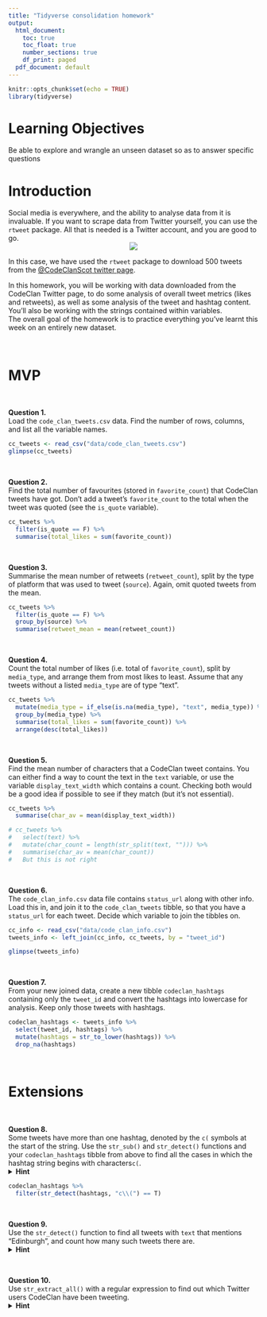 ```yaml
---
title: "Tidyverse consolidation homework"
output:
  html_document:
    toc: true
    toc_float: true
    number_sections: true
    df_print: paged
  pdf_document: default
---
```


```r
knitr::opts_chunk$set(echo = TRUE)
library(tidyverse)
```


# Learning Objectives 

Be able to explore and wrangle an unseen dataset so as to answer specific questions

# Introduction

Social media is everywhere, and the ability to analyse data from it is invaluable. If you want to scrape data from Twitter yourself, you can use the `rtweet` package. All that is needed is a Twitter account, and you are good to go. 
<center>
![](http://www.storybench.org/wp-content/uploads/2018/11/rtweet-730x461.png)
</center>

In this case, we have used the `rtweet` package to download 500 tweets from the [@CodeClanScot twitter page](https://twitter.com/CodeClanScot). 
  
In this homework, you will be working with data downloaded from the CodeClan Twitter page, to do some analysis of overall tweet metrics (likes and retweets), as well as some analysis of the tweet and hashtag content. You'll also be working with the strings contained within variables. 
<br>
The overall goal of the homework is to practice everything you've learnt this week on an entirely new dataset. 
<br>

<br>

# MVP 

<br>

**Question 1.**  
Load the `code_clan_tweets.csv` data. Find the number of rows, columns, and list all the variable names.

```r
cc_tweets <- read_csv("data/code_clan_tweets.csv")
glimpse(cc_tweets)
```
<br>

**Question 2.**  
Find the total number of favourites (stored in `favorite_count`) that CodeClan tweets have got. Don't add a tweet's `favorite_count` to the total when the tweet was quoted (see the `is_quote` variable).

```r
cc_tweets %>% 
  filter(is_quote == F) %>%
  summarise(total_likes = sum(favorite_count))
```

<br>

**Question 3.**  
Summarise the mean number of retweets (`retweet_count`), split by the type of platform that was used to tweet (`source`). Again, omit quoted tweets from the mean.

```r
cc_tweets %>%
  filter(is_quote == F) %>%
  group_by(source) %>% 
  summarise(retweet_mean = mean(retweet_count))
```

<br>

**Question 4.**  
Count the total number of likes (i.e. total of `favorite_count`), split by `media_type`, and arrange them from most likes to least. Assume that any tweets without a listed `media_type` are of type "text".

```r
cc_tweets %>%
  mutate(media_type = if_else(is.na(media_type), "text", media_type)) %>%
  group_by(media_type) %>% 
  summarise(total_likes = sum(favorite_count)) %>% 
  arrange(desc(total_likes))
```

<br>

**Question 5.**  
Find the mean number of characters that a CodeClan tweet contains.  You can either find a way to count the text in the `text` variable, or use the variable `display_text_width` which contains a count. Checking both would be a good idea if possible to see if they match (but it's not essential).
```r
cc_tweets %>%
  summarise(char_av = mean(display_text_width))

# cc_tweets %>% 
#   select(text) %>% 
#   mutate(char_count = length(str_split(text, ""))) %>% 
#   summarise(char_av = mean(char_count))
#   But this is not right
```

<br>

**Question 6.**  
The `code_clan_info.csv` data file contains `status_url` along with other info. Load this in, and join it to the `code_clan_tweets` tibble, so that you have a `status_url` for each tweet. Decide which variable to join the tibbles on.  
```r
cc_info <- read_csv("data/code_clan_info.csv")
tweets_info <- left_join(cc_info, cc_tweets, by = "tweet_id")

glimpse(tweets_info)
```

<br>

**Question 7.**  
From your new joined data, create a new tibble `codeclan_hashtags` containing only the `tweet_id` and convert the hashtags into lowercase for analysis. Keep only those tweets with hashtags.

```r
codeclan_hashtags <- tweets_info %>% 
  select(tweet_id, hashtags) %>% 
  mutate(hashtags = str_to_lower(hashtags)) %>%
  drop_na(hashtags)
```

<br>

# Extensions

<br>

**Question 8.**  
Some tweets have more than one hashtag, denoted by the `c(` symbols at the start of the string. Use the `str_sub()` and `str_detect()` functions and your `codeclan_hashtags` tibble from above to find all the cases in which the hashtag string begins with characters`c(`.
<details>
<summary>**Hint**</summary>
Try a regex pattern `"c\\("`. The double backslash is necessary in R to mark a backslash as itself being escaped. 
</details>

```r
codeclan_hashtags %>% 
  filter(str_detect(hashtags, "c\\(") == T)
```

<br>

**Question 9.**  
Use the `str_detect()` function to find all tweets with `text` that mentions "Edinburgh", and count how many such tweets there are. 
<details>
<summary>**Hint**</summary>
You may need to make sure your tweets are all the same case before searching.
</details>

<br>

**Question 10.**  
Use `str_extract_all()` with a regular expression to find out which Twitter users CodeClan have been tweeting. 
<details>
<summary>**Hint**</summary>
Think about all the different characters which could be in a Twitter username, do a bit of online research
</details>

